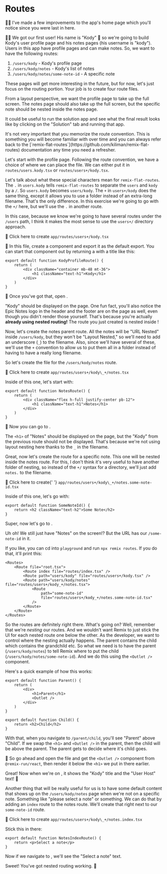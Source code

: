 # Routes

<callout-muted class="aside">
	🧝‍♂️ I've made a few improvements to the app's home page which you'll notice
	since you were last in here.
</callout-muted>

👨‍💼 We got our first user! His name is "Kody" 🐨 so we're going to build Kody's
user profile page and his notes pages (his username is "kody"). Users in this
app have profile pages and can make notes. So, we want to have the following
routes:

1.  `/users/kody` - Kody's profile page
2.  `/users/kody/notes` - Kody's list of notes
3.  `/users/kody/notes/some-note-id` - A specific note

These pages will get more interesting in the future, but for now, let's just
focus on the routing portion. Your job is to create four route files.

From a layout perspective, we want the profile page to take up the full screen.
The notes page should also take up the full screen, but the specific note should
be nested inside the notes page.

It could be useful to run the solution app and see what the final result looks
like by clicking on the "Solution" tab and running that app.

<callout-success>
	It's not very important that you memorize the route convention. This is
	something you will become familiar with over time and you can always refer
	back to the
	[`remix-flat-routes`](https://github.com/kiliman/remix-flat-routes)
	documentation any time you need a refresher.
</callout-success>

Let's start with the profile page. Following the route convention, we have a
choice of where we can place the file. We can either put it in
`routes/users.kody.tsx` or `routes/users+/kody.tsx`.

Let's talk about what these special characters mean for `remix-flat-routes`.
The `.` in `users.kody` tells `remix-flat-routes` to separate the `users` and
`kody` by a `/`. So `users.kody` becomes `users/kody`. The `+` in
`users+/kody` does the same thing, except it allows you to use a folder
instead of an extra-long filename. That's the only difference. In this
exercise we're going to go with the `+/` here, but we'll use the `.` in
another route.

In this case, because we know we're going to have several routes under the
`/users` path, I think it makes the most sense to use the `users+/` directory
approach.

<InlineFile file="app/routes/users+/kody.tsx">
	🐨 Click here to create <code>app/routes/users+/kody.tsx</code>
</InlineFile>

🐨 In this file, create a component and export it as the default export. You can
start that component out by returning a with a title like this:

```tsx
export default function KodyProfileRoute() {
	return (
		<div className="container mb-48 mt-36">
			<h1 className="text-h1">Kody</h1>
		</div>
	)
}
```

🐨 Once you've got that, open <LinkToApp to="/users/kody" />.

"Kody" should be displayed on the page. One fun fact, you'll also notice the
Epic Notes logo in the header and the footer are on the page as well, even
though you didn't render those yourself. That's because you're actually
**already using nested routing!** The route you just created is nested
inside <InlineFile file="app/root.tsx" line="35" />!

Now, let's create the notes parent route. All the notes will be "URL Nested"
inside `/users/kody`, but they won't be "Layout Nested," so we'll need to add an
underscore (`_`) to the filename. Also, since we'll have several of these, we'll
use the `+` convention to allow us to put them all in a folder instead of having
to have a really long filename.

So let's create the file for the `/users/kody/notes` route.

<InlineFile file="app/routes/users+/kody_+/notes.tsx">
	🐨 Click here to create <code>app/routes/users+/kody\_+/notes.tsx</code>
</InlineFile>

Inside of this one, let's start with:

```tsx
export default function NotesRoute() {
	return (
		<div className="flex h-full justify-center pb-12">
			<h1 className="text-h1">Notes</h1>
		</div>
	)
}
```

🐨 Now you can go to <LinkToApp to="/users/kody/notes" />.

The `<h1>` of "Notes" should be displayed on the page, but the "Kody" from the
previous route should not be displayed. That's because we're not using layout
nesting here thanks to the `_` in the filename.

Great, now let's create the route for a specific note. This one will be nested
inside the notes route. For this, I don't think it's very useful to have another
folder of nesting, so instead of the `+/` syntax for a directory, we'll just add
`notes.` to the filename.

<InlineFile file="app/routes/users+/kody_+/notes.some-note-id.tsx">
	🐨 Click here to create{' '}
	<code>app/routes/users+/kody\_+/notes.some-note-id.tsx</code>
</InlineFile>

Inside of this one, let's go with:

```tsx
export default function SomeNoteId() {
	return <h2 className="text-h2">Some Note</h2>
}
```

Super, now let's go to <LinkToApp to="/users/kody/notes/some-note-id" />.

Uh oh! We still just have "Notes" on the screen!? But the URL has our
`/some-note-id` in it.

If you like, you can cd into `playground` and run `npx remix routes`. If you do
that, it'll print this:

```tsx lines=6-9 nonumber
<Routes>
	<Route file="root.tsx">
		<Route index file="routes/index.tsx" />
		<Route path="users/kody" file="routes/users+/kody.tsx" />
		<Route path="users/kody/notes" file="routes/users+/kody_+/notes.tsx">
			<Route
				path="some-note-id"
				file="routes/users+/kody_+/notes.some-note-id.tsx"
			/>
		</Route>
	</Route>
</Routes>
```

So the routes are definitely right there. What's going on? Well, remember that
we're _nesting_ our routes. And we wouldn't want Remix to just stick the UI for
each nested route one below the other. As the developer, we want to control
where the nesting actually happens. The parent contains the child which contains
the grandchild etc. So what we need is to have the parent (`/users/kody/notes`)
to tell Remix where to put the child (`/users/kody/notes/some-note-id`). And we
do this using the `<Outlet />` component.

Here's a quick example of how this works:

```tsx filename=app/routes/parent.tsx
export default function Parent() {
	return (
		<div>
			<h1>Parent</h1>
			<Outlet />
		</div>
	)
}
```

```tsx filename=app/routes/parent.child.tsx
export default function Child() {
	return <h2>Child</h2>
}
```

With that, when you navigate to `/parent/child`, you'll see "Parent" above
"Child". If we swap the `<h1>` and `<Outlet />` in the parent, then the child
will be above the parent. The parent gets to decide where it's child goes.

🐨 So go ahead and open the <InlineFile file="app/routes/users+/kody_+/notes.tsx" line={4} column={99} /> file and
get the `<Outlet />` component from `@remix-run/react`, then render it below the
`<h1>` we put in there earlier.

Great! Now when we're on <LinkToApp to="/users/kody/notes/some-note-id" />, it shows the
"Kody" title and the "User Host" text! 🎉

Another thing that will be really useful for us is to have some default content
that shows up on the `/users/kody/notes` page when we're not on a specific note.
Something like "please select a note" or something. We can do that by adding an
`index` route to the notes route. We'll create that right next to our
`some-note-id` route.

<InlineFile file="app/routes/users+/kody_+/notes.index.tsx">
	🐨 Click here to create <code>app/routes/users+/kody\_+/notes.index.tsx</code>
</InlineFile>

Stick this in there:

```tsx
export default function NotesIndexRoute() {
	return <p>Select a note</p>
}
```

Now if we navigate to <LinkToApp to="/users/kody/notes" />, we'll see the
"Select a note" text.

Sweet! You've got nested routing working. 🎉
